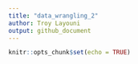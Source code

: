 ```yaml
---
title: "data_wrangling_2"
author: Troy Layouni
output: github_document
---
```


```r
knitr::opts_chunk$set(echo = TRUE)
```

